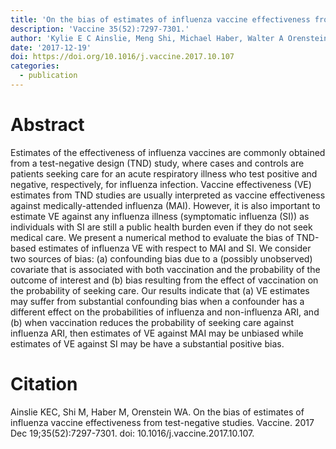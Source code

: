 ```yaml
---
title: 'On the bias of estimates of influenza vaccine effectiveness from the test-negative studies'
description: 'Vaccine 35(52):7297-7301.'
author: 'Kylie E C Ainslie, Meng Shi, Michael Haber, Walter A Orenstein'
date: '2017-12-19'
doi: https://doi.org/10.1016/j.vaccine.2017.10.107
categories: 
  - publication
---
```


# Abstract

Estimates of the effectiveness of influenza vaccines are commonly obtained from a test-negative design (TND) study, where cases and controls are patients seeking care for an acute respiratory illness who test positive and negative, respectively, for influenza infection. Vaccine effectiveness (VE) estimates from TND studies are usually interpreted as vaccine effectiveness against medically-attended influenza (MAI). However, it is also important to estimate VE against any influenza illness (symptomatic influenza (SI)) as individuals with SI are still a public health burden even if they do not seek medical care. We present a numerical method to evaluate the bias of TND-based estimates of influenza VE with respect to MAI and SI. We consider two sources of bias: (a) confounding bias due to a (possibly unobserved) covariate that is associated with both vaccination and the probability of the outcome of interest and (b) bias resulting from the effect of vaccination on the probability of seeking care. Our results indicate that (a) VE estimates may suffer from substantial confounding bias when a confounder has a different effect on the probabilities of influenza and non-influenza ARI, and (b) when vaccination reduces the probability of seeking care against influenza ARI, then estimates of VE against MAI may be unbiased while estimates of VE against SI may be have a substantial positive bias.

# Citation

Ainslie KEC, Shi M, Haber M, Orenstein WA. On the bias of estimates of influenza vaccine effectiveness from test-negative studies. Vaccine. 2017 Dec 19;35(52):7297-7301. doi: 10.1016/j.vaccine.2017.10.107.

